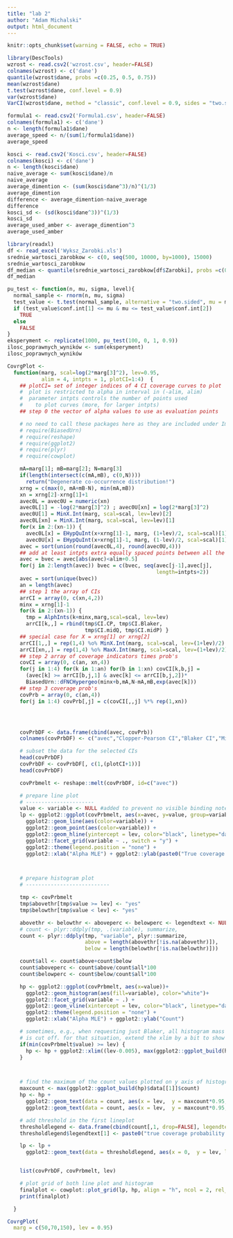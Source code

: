 ---
title: "lab 2"
author: "Adam Michalski"
output: html_document
---

```{r setup, include=FALSE}
knitr::opts_chunk$set(warning = FALSE, echo = TRUE)
```

```{r}
library(DescTools)
wzrost <- read.csv2('wzrost.csv', header=FALSE)
colnames(wzrost) <- c('dane')
quantile(wzrost$dane, probs =c(0.25, 0.5, 0.75))
mean(wzrost$dane)
t.test(wzrost$dane, conf.level = 0.9)
var(wzrost$dane)
VarCI(wzrost$dane, method = "classic", conf.level = 0.9, sides = "two.sided")
```

```{r}
formula1 <- read.csv2('Formula1.csv', header=FALSE)
colnames(formula1) <- c('dane')
n <- length(formula1$dane)
average_speed <- n/(sum(1/formula1$dane))
average_speed
```

```{r}
kosci <- read.csv2('Kosci.csv', header=FALSE)
colnames(kosci) <- c('dane')
n <- length(kosci$dane)
naive_average <- sum(kosci$dane)/n
naive_average
average_dimention <- (sum(kosci$dane^3)/n)^(1/3)
average_dimention
difference <- average_dimention-naive_average
difference
kosci_sd <- (sd(kosci$dane^3))^(1/3)
kosci_sd
average_used_amber <- average_dimention^3
average_used_amber
```

```{r}
library(readxl)
df <- read_excel('Wyksz_Zarobki.xls')
srednie_wartosci_zarobkow <- c(0, seq(500, 10000, by=1000), 15000)
srednie_wartosci_zarobkow
df_median <- quantile(srednie_wartosci_zarobkow[df$Zarobki], probs =c(0.5))
df_median
```

```{r}
pu_test <- function(n, mu, sigma, level){
  normal_sample <- rnorm(n, mu, sigma)
  test_value <- t.test(normal_sample, alternative = "two.sided", mu = mu, conf.level = level)
  if (test_value$conf.int[1] <= mu & mu <= test_value$conf.int[2])
    TRUE
  else
    FALSE
}
eksperyment <- replicate(1000, pu_test(100, 0, 1, 0.9))
ilosc_poprawnych_wyników <- sum(eksperyment)
ilosc_poprawnych_wyników
```

```{r}
CovrgPlot <-
  function(marg, scal=log(2*marg[3]^2), lev=0.95,
           alim = 4, intpts = 1, plotCI=1:4)  {
    ## plotCI= set of integer indices of 4 CI coverage curves to plot
    #  plot is restricted to alpha in interval in (-alim, alim)
    #  parameter intpts controls the number of points used
    #    to plot curves (more, for larger intpts)
    ## step 0 the vector of alpha values to use as evaluation points

    # no need to call these packages here as they are included under Import of Description file
    # require(BiasedUrn)
    # require(reshape)
    # require(ggplot2)
    # require(plyr)
    # require(cowplot)

    mA=marg[1]; mB=marg[2]; N=marg[3]
    if(length(intersect(c(mA,mB), c(0,N))))
      return("Degenerate co-occurrence distribution!")
    xrng = c(max(0, mA+mB-N), min(mA,mB))
    xn = xrng[2]-xrng[1]+1
    avec0L = avec0U = numeric(xn)
    avec0L[1] = -log(2*marg[3]^2) ; avec0U[xn] = log(2*marg[3]^2)
    avec0U[1] = MinX.Int(marg, scal=scal, lev=lev)[2]
    avec0L[xn] = MinX.Int(marg, scal=scal, lev=lev)[1]
    for(x in 2:(xn-1)) {
      avec0L[x] = EHypQuInt(x+xrng[1]-1, marg, (1+lev)/2, scal=scal)[1]
      avec0U[x] = EHypQuInt(x+xrng[1]-1, marg, (1-lev)/2, scal=scal)[1] }
    avec = sort(union(round(avec0L,4), round(avec0U,4)))
    ## add at least intpts extra equally spaced points between all the points
    avec = bvec = avec[abs(avec)<alim+0.5]
    for(j in 2:length(avec)) bvec = c(bvec, seq(avec[j-1],avec[j],
                                                length=intpts+2))
    avec = sort(unique(bvec))
    an = length(avec)
    ## step 1 the array of CIs
    arrCI = array(0, c(xn,4,2))
    minx = xrng[1]-1
    for(k in 2:(xn-1)) {
      tmp = AlphInts(k+minx,marg,scal=scal, lev=lev)
      arrCI[k,,] = rbind(tmp$CI.CP, tmp$CI.Blaker,
                         tmp$CI.midQ, tmp$CI.midP) }
    ## special case for X = xrng[1] or xrng[2]
    arrCI[1,,] = rep(1,4) %o% MinX.Int(marg, scal=scal, lev=(1+lev)/2)
    arrCI[xn,,] = rep(1,4) %o% MaxX.Int(marg, scal=scal, lev=(1+lev)/2)
    ## step 2 array of coverage indicators times prob's
    covCI = array(0, c(an, xn,4))
    for(j in 1:4) for(k in 1:an) for(b in 1:xn) covCI[k,b,j] =
      (avec[k] >= arrCI[b,j,1] & avec[k] <= arrCI[b,j,2])*
      BiasedUrn::dFNCHypergeo(minx+b,mA,N-mA,mB,exp(avec[k]))
    ## step 3 coverage prob's
    covPrb = array(0, c(an,4))
    for(j in 1:4) covPrb[,j] = c(covCI[,,j] %*% rep(1,xn))




    covPrbDF <- data.frame(cbind(avec, covPrb))
    colnames(covPrbDF) <- c("avec","Clopper-Pearson CI","Blaker CI","MidQ CI", "MidP CI")

    # subset the data for the selected CIs
    head(covPrbDF)
    covPrbDF <- covPrbDF[, c(1,(plotCI+1))]
    head(covPrbDF)

    covPrbmelt <- reshape::melt(covPrbDF, id=c("avec"))

    # prepare line plot
    # ----------------------
    value <- variable <- NULL #added to prevent no visible binding note
    lp <- ggplot2::ggplot(covPrbmelt, aes(x=avec, y=value, group=variable)) +
      ggplot2::geom_line(aes(color=variable)) +
      ggplot2::geom_point(aes(color=variable)) +
      ggplot2::geom_hline(yintercept = lev, color="black", linetype="dashed") +
      ggplot2::facet_grid(variable ~ ., switch = "y") +
      ggplot2::theme(legend.position = "none") +
      ggplot2::xlab("Alpha MLE") + ggplot2::ylab(paste0("True coverage probability by the ", lev*100, "% confidence interval"))



    # prepare histogram plot
    # ---------------------------

    tmp <- covPrbmelt
    tmp$abovethr[tmp$value >= lev] <- "yes"
    tmp$belowthr[tmp$value < lev] <- "yes"

    abovethr <- belowthr <- aboveperc <- belowperc <- legendtext <- NULL #added to prevent no visible binding note
    # count <- plyr::ddply(tmp, .(variable), summarize,
    count <- plyr::ddply(tmp, "variable", plyr::summarize,
                         above = length(abovethr[!is.na(abovethr)]),
                         below = length(belowthr[!is.na(belowthr)]))

    count$all <- count$above+count$below
    count$aboveperc <- count$above/count$all*100
    count$belowperc <- count$below/count$all*100

    hp <- ggplot2::ggplot(covPrbmelt, aes(x=value))+
      ggplot2::geom_histogram(aes(fill=variable), color="white")+
      ggplot2::facet_grid(variable ~ .) +
      ggplot2::geom_vline(xintercept = lev, color="black", linetype="dashed") +
      ggplot2::theme(legend.position = "none") +
      ggplot2::xlab("Alpha MLE") + ggplot2::ylab("Count")

    # sometimes, e.g., when requesting just Blaker, all histogram mass can fall above threshold (lev) and histogram print of 0% for less than lev
    # is cut off. for that situation, extend the xlim by a bit to show the printing of 0%
    if(min(covPrbmelt$value) >= lev) {
      hp <- hp + ggplot2::xlim((lev-0.005), max(ggplot2::ggplot_build(hp)$data[[1]]$xmax))
    }



    # find the maximum of the count values plotted on y axis of histogram, to find location to print percentage
    maxcount <- max(ggplot2::ggplot_build(hp)$data[[1]]$count)
    hp <- hp +
      ggplot2::geom_text(data = count, aes(x = lev,  y = maxcount*0.95, label = paste0(round(aboveperc, 1), "%")), vjust = 0.5, hjust = -0.25, size=3) +
      ggplot2::geom_text(data = count, aes(x = lev,  y = maxcount*0.95, label = paste0(round(belowperc, 1), "%")), vjust = 0.5, hjust = 1.25, size=3)

    # add threshold in the first lineplot
    thresholdlegend <- data.frame(cbind(count[,1, drop=FALSE], legendtext=NA))
    thresholdlegend$legendtext[1] <- paste0("true coverage probability of ", round(lev*100, 2), "% threshold")

    lp <- lp +
      ggplot2::geom_text(data = thresholdlegend, aes(x = 0,  y = lev, label = legendtext), hjust = 0.5, vjust = 1.5, size=3)


    list(covPrbDF, covPrbmelt, lev)

    # plot grid of both line plot and histogram
    finalplot <- cowplot::plot_grid(lp, hp, align = "h", ncol = 2, rel_widths = c(2/3, 1/3))
    print(finalplot)

  }

CovrgPlot(
  marg = c(50,70,150), lev = 0.95)
```
